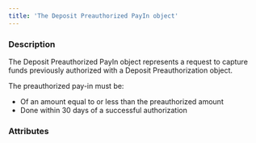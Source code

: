 ```yaml
---
title: 'The Deposit Preauthorized PayIn object'
---
```


  
### Description
The Deposit Preauthorized PayIn object represents a request to capture funds previously authorized with a Deposit Preauthorization object.   

The preauthorized pay-in must be:  
- Of an amount equal to or less than the preauthorized amount  
- Done within 30 days of a successful authorization  

### Attributes  

<AuthorId1 />  

<CreditedUserId1 />  

<DepositId />  

<Id />  

<CreationDate />  

<ResultCode />  

<ResultMessage />  

<Status1 />  

<ExecutionDate />  

<Type />  

<Nature />  

<PaymentType />  

<ExecutionType />  

<DebitedFunds6 />  

<CreditedFunds6 />  

<Fees5 />  

<Tag1 />